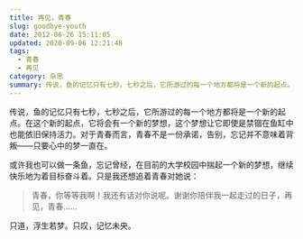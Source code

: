 ```yaml
---
title: 再见，青春
slug: goodbye-youth
date: 2012-06-26 15:11:05
updated: 2020-09-06 12:21:48
tags:
  - 青春
  - 再见
category: 杂思
summary: 传说，鱼的记忆只有七秒，七秒之后，它所游过的每一个地方都将是一个新的起点。在这个新的起点，它将会有一个新的梦想，这个梦想让它即使是禁锢在鱼缸中也能依旧保持活力。
---
```


传说，鱼的记忆只有七秒，七秒之后，它所游过的每一个地方都将是一个新的起点。在这个新的起点，它将会有一个新的梦想，这个梦想让它即使是禁锢在鱼缸中也能依旧保持活力。对于青春而言，青春不是一份承诺，告别，忘记并不意味着背叛——只要心中的梦一直在。

或许我也可以做一条鱼，忘记曾经，在目前的大学校园中揣起一个新的梦想，继续快乐地为着目标奋斗着。只是我还想追着青春对她说：

> 青春，你等等我啊！我还有话对你说呢。谢谢你陪伴我一起走过的日子，再见，青春……

只道，浮生若梦。只叹，记忆未央。
